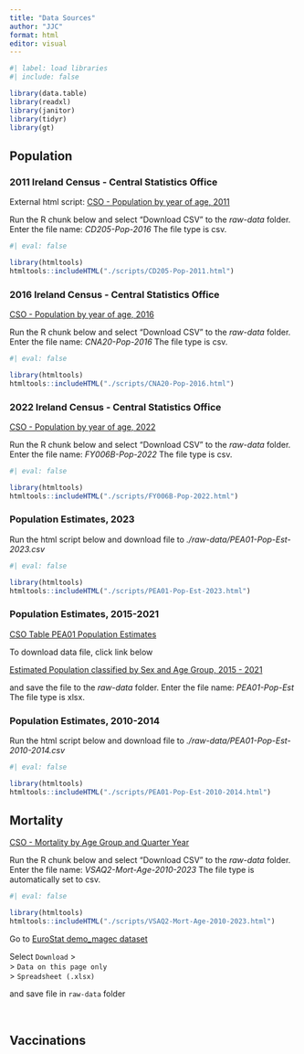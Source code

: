 ```yaml
---
title: "Data Sources"
author: "JJC"
format: html
editor: visual
---
```


```r
#| label: load libraries
#| include: false

library(data.table)
library(readxl)
library(janitor)
library(tidyr)
library(gt)
```

## Population

### **2011 Ireland Census -** Central Statistics Office

External html script: [CSO - Population by year of age, 2011](https://data.cso.ie/table/CD205)

Run the R chunk below and select "Download CSV" to the *raw-data* folder. Enter the file name: *CD205-Pop-2016* The file type is csv.

```r
#| eval: false

library(htmltools)
htmltools::includeHTML("./scripts/CD205-Pop-2011.html")
```

### **2016 Ireland Census -** Central Statistics Office

[CSO - Population by year of age, 2016](https://data.cso.ie/table/CNA20)

Run the R chunk below and select "Download CSV" to the *raw-data* folder. Enter the file name: *CNA20-Pop-2016* The file type is csv.

```r
#| eval: false

library(htmltools)
htmltools::includeHTML("./scripts/CNA20-Pop-2016.html")
```

### **2022 Ireland Census -** Central Statistics Office

[CSO - Population by year of age, 2022](https://data.cso.ie/table/FY006B)

Run the R chunk below and select "Download CSV" to the *raw-data* folder. Enter the file name: *FY006B-Pop-2022* The file type is csv.

```r
#| eval: false

library(htmltools)
htmltools::includeHTML("./scripts/FY006B-Pop-2022.html")
```

### Population Estimates, 2023

Run the html script below and download file to *./raw-data/PEA01-Pop-Est-2023.csv*

```r
#| eval: false

library(htmltools)
htmltools::includeHTML("./scripts/PEA01-Pop-Est-2023.html")
```

### Population Estimates, 2015-2021

[CSO Table PEA01 Population Estimates](https://data.cso.ie/table/PEA01)

To download data file, click link below

[Estimated Population classified by Sex and Age Group, 2015 - 2021](https://www.cso.ie/en/media/csoie/releasespublications/documents/ep/populationandmigrationestimates/2021/P-PME2021TBL1.8.xlsx)

and save the file to the *raw-data* folder. Enter the file name: *PEA01-Pop-Est*\
The file type is xlsx.

### Population Estimates, 2010-2014

Run the html script below and download file to *./raw-data/PEA01-Pop-Est-2010-2014.csv*

```r
#| eval: false

library(htmltools)
htmltools::includeHTML("./scripts/PEA01-Pop-Est-2010-2014.html")
```

## Mortality

[CSO - Mortality by Age Group and Quarter Year](https://data.cso.ie/table/VSAQ2)

Run the R chunk below and select "Download CSV" to the *raw-data* folder. Enter the file name: *VSAQ2-Mort-Age-2010-2023* The file type is automatically set to csv.

```r
#| eval: false

library(htmltools)
htmltools::includeHTML("./scripts/VSAQ2-Mort-Age-2010-2023.html")
```

Go to [EuroStat demo_magec dataset](https://ec.europa.eu/eurostat/databrowser/view/demo_magec__custom_9481166/default/table?lang=en "custom query to EuroStat")

Select `Download` \>\
\> `Data on this page only`\
\> `Spreadsheet (.xlsx)`

and save file in `raw-data` folder

\

## Vaccinations

### 
